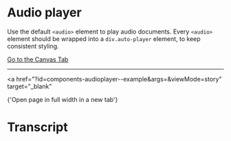 
<Meta of={AudioStories} />

# Audio player

<Canvas of={AudioStories.Example} />

Use the default `<audio>` element to play audio documents. Every `<audio>` element should be wrapped into a `div.auto-player` element, to keep consistent styling.

<a href="?path=/story/components-audioplayer--example">Go to the Canvas Tab</a>

---

<a
  href="?id=components-audioplayer--example&args=&viewMode=story"
  target="_blank"
>
  {'Open page in full width in a new tab'}
</a>

# Transcript

<Canvas of={AudioStories.Transcript} />
